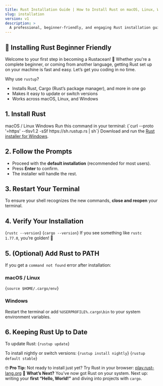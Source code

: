 ```yaml
---
title: Rust Installation Guide | How to Install Rust on macOS, Linux, Windows
slug: installation
version: v1
description: >
  A professional, beginner-friendly, and engaging Rust installation guide. Learn how to install Rust on macOS, Linux, or Windows, verify your setup, and get ready to code with confidence.
---
```


## 🚀 Installing Rust  <Badge variant="outline">Beginner Friendly</Badge>

Welcome to your first step in becoming a Rustacean! 🦀 Whether you're a complete beginner, or coming from another language, getting Rust set up on your machine is fast and easy. Let’s get you coding in no time.

<Alert>
  <AlertTitle>Why use <code>rustup</code>?</AlertTitle>
  <AlertDescription>
    <ul>
      <li>Installs Rust, Cargo (Rust’s package manager), and more in one go</li>
      <li>Makes it easy to update or switch versions</li>
      <li>Works across macOS, Linux, and Windows</li>
    </ul>
  </AlertDescription>
</Alert>

## 1. Install Rust

<Tabs defaultValue="macos-linux">
  <TabsList>
    <TabsTrigger value="macos-linux">macOS / Linux</TabsTrigger>
    <TabsTrigger value="windows">Windows</TabsTrigger>
  </TabsList>
  <TabsContent value="macos-linux">
    Run this command in your terminal:
    <CodeBlock language="bash">{`curl --proto '=https' --tlsv1.2 -sSf https://sh.rustup.rs | sh`}</CodeBlock>
  </TabsContent>
  <TabsContent value="windows">
    Download and run the <a href="https://win.rustup.rs" target="_blank" rel="noopener">Rust installer for Windows</a>.
  </TabsContent>
</Tabs>

## 2. Follow the Prompts
- Proceed with the <strong>default installation</strong> (recommended for most users).
- Press <strong>Enter</strong> to confirm.
- The installer will handle the rest.

## 3. Restart Your Terminal
To ensure your shell recognizes the new commands, <strong>close and reopen</strong> your terminal.

## 4. Verify Your Installation
<CodeBlock language="bash">{`rustc --version`}</CodeBlock>
<CodeBlock language="bash">{`cargo --version`}</CodeBlock>
If you see something like <code>rustc 1.77.0</code>, you’re golden! 🌟

## 5. (Optional) Add Rust to PATH
If you get a <code>command not found</code> error after installation:

### macOS / Linux
<CodeBlock language="bash">{`source $HOME/.cargo/env`}</CodeBlock>

### Windows
Restart the terminal or add <code>%USERPROFILE%\.cargo\bin</code> to your system environment variables.

## 6. Keeping Rust Up to Date
To update Rust:
<CodeBlock language="bash">{`rustup update`}</CodeBlock>

To install nightly or switch versions:
<CodeBlock language="bash">{`rustup install nightly`}</CodeBlock>
<CodeBlock language="bash">{`rustup default stable`}</CodeBlock>

<Alert variant="secondary">
  <AlertDescription>
    🤓 <strong>Pro Tip:</strong> Not ready to install just yet? Try Rust in your browser: <a href="https://play.rust-lang.org" target="_blank" rel="noopener">play.rust-lang.org</a>
  </AlertDescription>
</Alert>

<Alert variant="success">
  <AlertDescription>
    🎉 <strong>What’s Next?</strong> You’ve now got Rust on your system. Next up: writing your <strong>first “Hello, World!”</strong> and diving into projects with <code>cargo</code>.
  </AlertDescription>
</Alert>